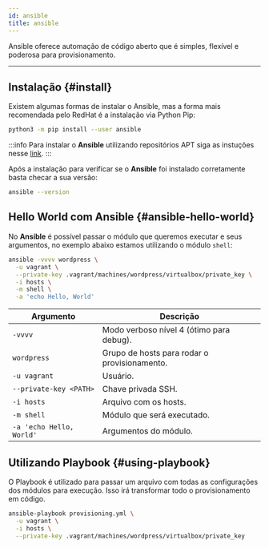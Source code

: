 ```yaml
---
id: ansible
title: ansible
---
```


Ansible oferece automação de código aberto que é simples, flexível e poderosa
para provisionamento.

---

## Instalação {#install}

Existem algumas formas de instalar o Ansible, mas a forma mais recomendada pelo
RedHat é a instalação via Python Pip:

```bash
python3 -m pip install --user ansible
```

:::info
Para instalar o **Ansible** utilizando repositórios APT siga as instuções nesse
[link](https://docs.ansible.com/ansible/latest/installation_guide/intro_installation.html#installing-ansible-on-ubuntu).
:::

Após a instalação para verificar se o **Ansible** foi instalado corretamente
basta checar a sua versão:

```bash
ansible --version
```

## Hello World com Ansible {#ansible-hello-world}

No **Ansible** é possível passar o módulo que queremos executar e seus
argumentos, no exemplo abaixo estamos utilizando o módulo `shell`:

```bash
ansible -vvvv wordpress \
  -u vagrant \
  --private-key .vagrant/machines/wordpress/virtualbox/private_key \
  -i hosts \
  -m shell \
  -a 'echo Hello, World'
```

| Argumento                | Descrição                                    |
| ------------------------ | -------------------------------------------- |
| `-vvvv`                  | Modo verboso nível 4 (ótimo para debug).     |
| `wordpress`              | Grupo de hosts para rodar o provisionamento. |
| `-u vagrant`             | Usuário.                                     |
| `--private-key <PATH>`   | Chave privada SSH.                           |
| `-i hosts`               | Arquivo com os hosts.                        |
| `-m shell`               | Módulo que será executado.                   |
| `-a 'echo Hello, World'` | Argumentos do módulo.                        |

## Utilizando Playbook {#using-playbook}

O Playbook é utilizado para passar um arquivo com todas as configurações dos
módulos para execução. Isso irá transformar todo o provisionamento em código.

```bash
ansible-playbook provisioning.yml \
  -u vagrant \
  -i hosts \
  --private-key .vagrant/machines/wordpress/virtualbox/private_key
```
